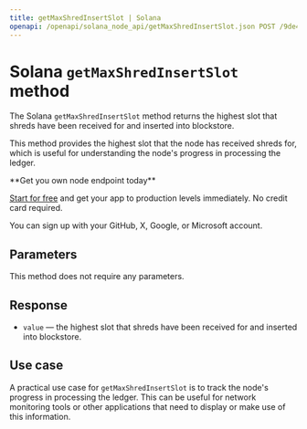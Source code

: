 ---
title: getMaxShredInsertSlot | Solana
openapi: /openapi/solana_node_api/getMaxShredInsertSlot.json POST /9de47db917d4f69168e3fed02217d15b
---

# Solana `getMaxShredInsertSlot` method

The Solana `getMaxShredInsertSlot` method returns the highest slot that shreds have been received for and inserted into blockstore.

This method provides the highest slot that the node has received shreds for, which is useful for understanding the node's progress in processing the ledger.

<Check>
**Get you own node endpoint today**

[Start for free](https://console.chainstack.com/) and get your app to production levels immediately. No credit card required.

You can sign up with your GitHub, X, Google, or Microsoft account.
</Check>


## Parameters

This method does not require any parameters.

## Response

* `value` — the highest slot that shreds have been received for and inserted into blockstore.

## Use case

A practical use case for `getMaxShredInsertSlot` is to track the node's progress in processing the ledger. This can be useful for network monitoring tools or other applications that need to display or make use of this information.
